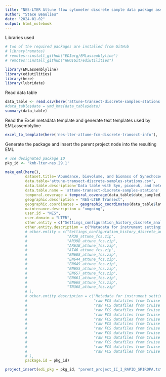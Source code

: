 ```yaml
---
title: "NES-LTER Attune flow cytometer discrete sample data package assembly"
author: "Stace Beaulieu"
date: "2024-01-02"
output: html_notebook
---
```


Libraries used

```r
# two of the required packages are installed from GitHub
# library(remotes)
# remotes::install_github("EDIorg/EMLassemblyline")
# remotes::install_github("WHOIGit/ediutilities")

library(EMLassemblyline)
library(ediutilities)
library(here)
library(lubridate)
```

Read data table

```r
data_table <- read.csv(here('attune-transect-discrete-samples-stations.csv'))
#data_table$date = ymd_hms(data_table$date)
summary(data_table)
```

Read the Excel metadata template and generate text templates used by
EMLassemblyline

```r
excel_to_template(here('nes-lter-attune-fcm-discrete-transect-info'), 'attune-transect-discrete-samples-stations', rights='CCBY')
```
Generate the package and insert the parent project node into the resulting EML

```r
# use designated package ID
pkg_id <- 'knb-lter-nes.29.1'

make_eml(here(),
         dataset.title='Abundance, biovolume, and biomass of Synechococcus, eukaryote pico- and nano- phytoplankton, and heterotrophic bacteria from flow cytometry for water column bottle samples on NES-LTER Transect cruises, ongoing since 2018',
         data.table='attune-transect-discrete-samples-stations.csv',
         data.table.description='Data table with Syn, picoeuk, and heterotrophic bacteria cell, biovolume, and biomass concentration and time and position sampled',
         data.table.name = 'attune-transect-discrete-samples-stations',
         temporal.coverage = temporal_coverage(data_table$date_sampled),
         geographic.description = "NES-LTER Transect",
         geographic.coordinates = geographic_coordinates(data_table$latitude, data_table$longitude),
         maintenance.description = "ongoing",
         user.id = "NES",
         user.domain = "LTER",
         other.entity = c("Settings_configuration_history_discrete_analysis.csv"),
         other.entity.description = c("Metadata for instrument settings configuration"),
         # other.entity = c("Settings_configuration_history_discrete_analysis.csv",
         #                  "AR38_attune_fcs.zip",
         #                  "AR39B_attune_fcs.zip",
         #                  "AR61B_attune_fcs.zip",
         #                  "AT46_attune_fcs.zip",
         #                  "EN608_attune_fcs.zip",
         #                  "EN644_attune_fcs.zip",
         #                  "EN649_attune_fcs.zip",
         #                  "EN655_attune_fcs.zip",
         #                  "EN657_attune_fcs.zip",
         #                  "EN661_attune_fcs.zip",
         #                  "EN668_attune_fcs.zip",
         #                  "TN368_attune_fcs.zip"
         # ),
         # other.entity.description = c("Metadata for instrument settings configuration",
         #                              "raw FCS datafiles from Cruise AR38",
         #                              "raw FCS datafiles from Cruise AR39B",
         #                              "raw FCS datafiles from Cruise AR61B",
         #                              "raw FCS datafiles from Cruise AT46",
         #                              "raw FCS datafiles from Cruise EN608",
         #                              "raw FCS datafiles from Cruise EN644",
         #                              "raw FCS datafiles from Cruise EN649",
         #                              "raw FCS datafiles from Cruise EN655",
         #                              "raw FCS datafiles from Cruise EN657",
         #                              "raw FCS datafiles from Cruise EN661",
         #                              "raw FCS datafiles from Cruise EN668",
         #                              "raw FCS datafiles from Cruise TN368"
         # ),
         package.id = pkg_id)

project_insert(edi_pkg = pkg_id, "parent_project_II_I_RAPID_SPIROPA.txt")
```
